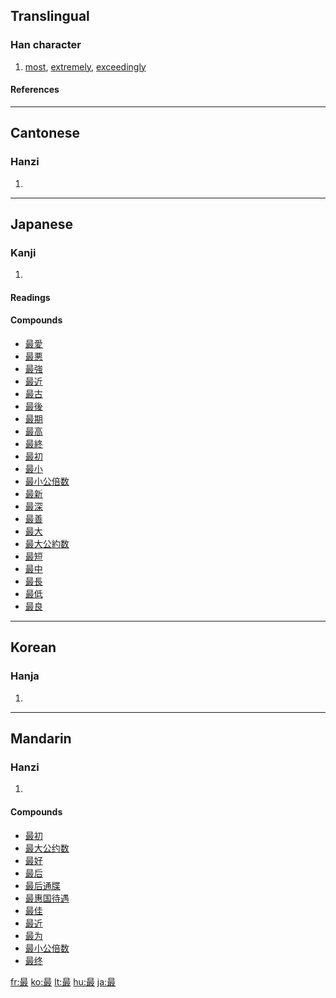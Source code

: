 ==Translingual==
===Han character===
{{Han char|rn=73|rad=曰|as=08|sn=12|four=6014<sub>7</sub>|canj=日尸十水 (ASJE)|ids=⿱[[日]][[取]]}}
# [[most]], [[extremely]], [[exceedingly]]
====References====
{{Han ref|kx=0503.050|dkj=14301|dj=0877.040|hdz=21516.080|uh=6700|ud=26368|bh=B3CC|bd=46028}}
----

==Cantonese==
===Hanzi===
{{yue-hanzi|jyut=|y=jeui3}}
# {{defn|Cantonese}}
----
==Japanese==
===Kanji===
{{ja-kanji|grade=4|rs=曰08}}
# {{defn|Japanese}}
====Readings====
{{ja-readings|on=[[さい]] (sai)|kun=[[もっとも]] (mottomo), [[も]] (mo)}}

====Compounds====
*[[最愛]]
*[[最悪]]
*[[最強]]
*[[最近]]
*[[最古]]
*[[最後]]
*[[最期]]
*[[最高]]
*[[最終]]
*[[最初]]
*[[最小]]
*[[最小公倍数]]
*[[最新]]
*[[最深]]
*[[最善]]
*[[最大]]
*[[最大公約数]]
*[[最短]]
*[[最中]]
*[[最長]]
*[[最低]]
*[[最良]]
----
==Korean==
===Hanja===
{{ko-hanja|hangeul=최|eumhun=|rv=choe|mr=ch'oe|y=choy}}
# {{defn|Korean}}
----
==Mandarin==
===Hanzi===
{{cmn-hanzi|pin=[[zuì]] ([[zui4]])|wg=tsui<sup>4</sup>}}
# {{defn|Mandarin}}

====Compounds====
*[[最初]]
*[[最大公约数]]
*[[最好]]
*[[最后]]
*[[最后通牒]]
*[[最惠国待遇]]
*[[最佳]]
*[[最近]]
*[[最为]]
*[[最小公倍数]]
*[[最终]]

[[fr:最]]
[[ko:最]]
[[lt:最]]
[[hu:最]]
[[ja:最]]